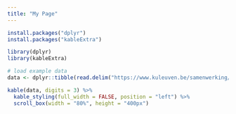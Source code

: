 ```yaml
---
title: "My Page"
---
```


```r
install.packages("dplyr")
install.packages("kableExtra")
```

```r
library(dplyr)
library(kableExtra)
```

```r
# load example data
data <- dplyr::tibble(read.delim("https://www.kuleuven.be/samenwerking/real/real-book/viechtbauer2022_data_esmda_example"))

kable(data, digits = 3) %>%
  kable_styling(full_width = FALSE, position = "left") %>%
  scroll_box(width = "80%", height = "400px")
```


